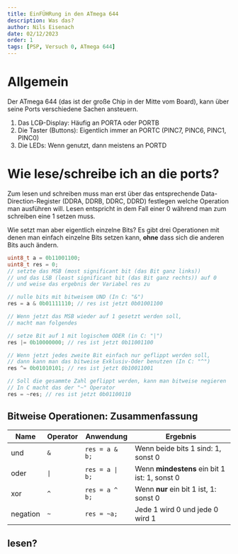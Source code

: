 ```yaml
---
title: EinFÜHRung in den ATmega 644
description: Was das?
author: Nils Eisenach
date: 02/12/2023
order: 1
tags: [PSP, Versuch 0, ATmega 644]
---
```


# Allgemein
Der ATmega 644 (das ist der große Chip in der Mitte vom Board), kann über seine Ports verschiedene Sachen ansteuern.
1. Das LC~~D~~-Display: Häufig an PORTA oder PORTB
2. Die Taster (Buttons): Eigentlich immer an PORTC (PINC7, PINC6, PINC1, PINC0)
3. Die LEDs: Wenn genutzt, dann meistens an PORTD

# Wie lese/schreibe ich an die ports?
Zum lesen und schreiben muss man erst über das entsprechende Data-Direction-Register (DDRA, DDRB, DDRC, DDRD) festlegen welche Operation man ausführen will. Lesen entspricht in dem Fall einer $0$ während man zum schreiben eine $1$ setzen muss.

Wie setzt man aber eigentlich einzelne Bits?
Es gibt drei Operationen mit denen man einfach einzelne Bits setzen kann, **ohne** dass sich die anderen Bits auch ändern.
```C
uint8_t a = 0b11001100;
uint8_t res = 0;
// setzte das MSB (most significant bit (das Bit ganz links))
// und das LSB (least significant bit (das Bit ganz rechts)) auf 0
// und weise das ergebnis der Variabel res zu

// nulle bits mit bitweisem UND (In C: "&")
res = a & 0b01111110; // res ist jetzt 0b01001100

// Wenn jetzt das MSB wieder auf 1 gesetzt werden soll,
// macht man folgendes

// setze Bit auf 1 mit logischem ODER (in C: "|")
res |= 0b10000000; // res ist jetzt 0b11001100

// Wenn jetzt jedes zweite Bit einfach nur geflippt werden soll,
// dann kann man das bitweise Exklusiv-Oder benutzen (In C: "^")
res ^= 0b01010101; // res ist jetzt 0b10011001

// Soll die gesammte Zahl geflippt werden, kann man bitweise negieren
// In C macht das der "~" Operator
res = ~res; // res ist jetzt 0b01100110
```
## Bitweise Operationen: Zusammenfassung
| Name     | Operator | Anwendung       | Ergebnis                                            |
|----------|----------|-----------------|-----------------------------------------------------|
| und      | `&`      | `res = a & b;`  | Wenn beide bits $1$ sind: $1$, sonst $0$            |
| oder     | `\|`     | `res = a \| b;` | Wenn **mindestens** ein bit $1$ ist: $1$, sonst $0$ |
| xor      | `^`      | `res = a ^ b;`  | Wenn **nur** ein bit $1$ ist, $1$: sonst $0$        |
| negation | `~`      | `res = ~a;`     | Jede $1$ wird $0$ und jede $0$ wird $1$             |

## lesen?
